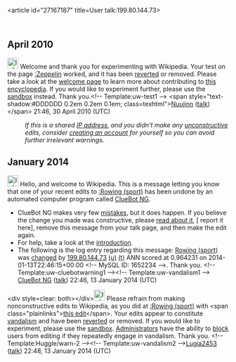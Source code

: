 <article id="27167187" title=User talk:199.80.144.73>
	<talkpage id="27167187" title="User talk:199.80.144.73">
== April 2010 ==
[[File:Information.svg|25px]] Welcome and thank you for experimenting with Wikipedia. Your test on the page [[:Zeppelin]] worked, and it has been [[Help:Reverting|reverted]] or removed. Please take a look at the [[Wikipedia:Introduction|welcome page]] to learn more about contributing to [[Wikipedia|this encyclopedia]]. If you would like to experiment further, please use the [[Wikipedia:Sandbox|sandbox]] instead. Thank you.&lt;!-- Template:uw-test1 --&gt; &lt;span style=&quot;text-shadow:#DDDDDD 0.2em 0.2em 0.1em; class=texhtml&quot;&gt;[[User:Nuujinn|Nuujinn]] ([[User talk:Nuujinn|talk]])&lt;/span&gt; 21:46, 30 April 2010 (UTC)
:''If this is a shared [[IP address]], and you didn't make any [[Wikipedia:vandalism|unconstructive]] edits, consider [[Wikipedia:Why create an account?|creating an account]] for yourself so you can avoid further irrelevant warnings.''

== January 2014 ==
[[Image:Information.svg|left|25px|alt=|link=]] Hello, and welcome to Wikipedia. This is a message letting you know that one of your recent edits to [[:Rowing (sport)]] has been undone by an automated computer program called [[User:ClueBot NG|ClueBot NG]].
{{clear}}
* ClueBot NG makes very few [[User:ClueBot NG#Information About False Positives|mistakes]], but it does happen. If you believe the change you made was constructive, please [[User:ClueBot NG#Information About False Positives|read about it]], [{{User:ClueBot NG/Warnings/FPReport|1652234}} report it here], remove this message from your talk page, and then make the edit again.
* For help, take a look at the [[Wikipedia:Introduction|introduction]].
* The following is the log entry regarding this message: [[Rowing (sport)]] was [http://en.wikipedia.org/w/index.php?title=Rowing+%28sport%29&amp;diff=590579445&amp;oldid=590579281 changed] by [[Special:Contributions/199.80.144.73|199.80.144.73]] [[User:199.80.144.73|(u)]] [[User talk:199.80.144.73|(t)]] ANN scored at 0.964231 on 2014-01-13T22:46:15+00:00 &lt;!-- MySQL ID: 1652234 --&gt;. Thank you. &lt;!-- Template:uw-cluebotwarning1 --&gt;&lt;!-- Template:uw-vandalism1 --&gt; [[User:ClueBot NG|ClueBot NG]] ([[User talk:ClueBot NG|talk]]) 22:46, 13 January 2014 (UTC)

&lt;div style=clear: both&gt;&lt;/div&gt;[[File:Information orange.svg|25px|alt=Information icon]] Please refrain from making nonconstructive edits to Wikipedia, as you did at [[:Rowing (sport)]] with &lt;span class=&quot;plainlinks&quot;&gt;[https://en.wikipedia.org/w/index.php?title=Rowing%20%28sport%29&amp;diff=590579646 this edit]&lt;/span&gt;. Your edits appear to constitute [[Wikipedia:Vandalism|vandalism]] and have been [[Help:Reverting|reverted]] or removed. If you would like to experiment, please use the [[Wikipedia:Sandbox|sandbox]]. [[Wikipedia:Administrators|Administrators]] have the ability to [[WP:BLOCK|block]] users from editing if they repeatedly engage in vandalism. Thank you. &lt;!-- Template:Huggle/warn-2 --&gt;&lt;!-- Template:uw-vandalism2 --&gt;[[User:Lugia2453|Lugia2453]] ([[User talk:Lugia2453|talk]]) 22:48, 13 January 2014 (UTC)
	</talkpage>
</article>